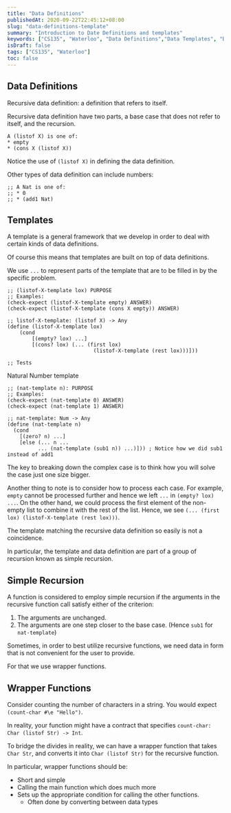 ```yaml
---
title: "Data Definitions"
publishedAt: 2020-09-22T22:45:12+08:00
slug: "data-definitions-template"
summary: "Introduction to Date Definitions and templates"
keywords: ["CS135", "Waterloo", "Data Definitions","Data Templates", "DrRacket"]
isDraft: false
tags: ["CS135", "Waterloo"]
toc: false
---
```


## Data Definitions

Recursive data definition: a definition that refers to itself.

Recursive data definition have two parts, a base case that does not refer to itself, and the recursion.

```racket
A (listof X) is one of:
* empty
* (cons X (listof X))
```

Notice the use of `(listof X)` in defining the data definition.

Other types of data definition can include numbers:

```racket
;; A Nat is one of:
;; * 0
;; * (add1 Nat)
```

## Templates

A template is a general framework that we develop in order to deal with certain kinds of data definitions.

Of course this means that templates are built on top of data definitions.

We use `...` to represent parts of the template that are to be filled in by the specific problem.

```racket
;; (listof-X-template lox) PURPOSE
;; Examples:
(check-expect (listof-X-template empty) ANSWER)
(check-expect (listof-X-template (cons X empty)) ANSWER)

;; listof-X-template: (listof X) -> Any
(define (listof-X-template lox)
    (cond
        [(empty? lox) ...]
        [(cons? lox) (... (first lox)
                            (listof-X-template (rest lox)))]))

;; Tests
```

Natural Number template

```racket
;; (nat-template n): PURPOSE
;; Examples:
(check-expect (nat-template 0) ANSWER)
(check-expect (nat-template 1) ANSWER)

;; nat-template: Num -> Any
(define (nat-template n)
  (cond
    [(zero? n) ...]
    [else (... n ...
          ... (nat-template (sub1 n)) ...)])) ; Notice how we did sub1 instead of add1
```

The key to breaking down the complex case is to think how you will solve the case just one size bigger.

Another thing to note is to consider how to process each case. For example, `empty` cannot be processed further and hence we left `...` in `(empty? lox) ...`. On the other hand, we could process the first element of the non-empty list to combine it with the rest of the list. Hence, we see `(... (first lox) (listof-X-template (rest lox)))`.

The template matching the recursive data definition so easily is not a coincidence.

In particular, the template and data definition are part of a group of recursion known as simple recursion.

## Simple Recursion

A function is considered to employ simple recursion if the arguments in the recursive function call satisfy either of the criterion:

1. The arguments are unchanged.
2. The arguments are one step closer to the base case. (Hence `sub1` for `nat-template`)

Sometimes, in order to best utilize recursive functions, we need data in form that is not convenient for the user to provide.

For that we use wrapper functions.

## Wrapper Functions

Consider counting the number of characters in a string. You would expect `(count-char #\e "Hello")`.

In reality, your function might have a contract that specifies `count-char: Char (listof Str) -> Int`.

To bridge the divides in reality, we can have a wrapper function that takes `Char Str`, and converts it into `Char (listof Str)` for the recursive function.

In particular, wrapper functions should be:

* Short and simple
* Calling the main function which does much more
* Sets up the appropriate condition for calling the other functions.
  * Often done by converting between data types
